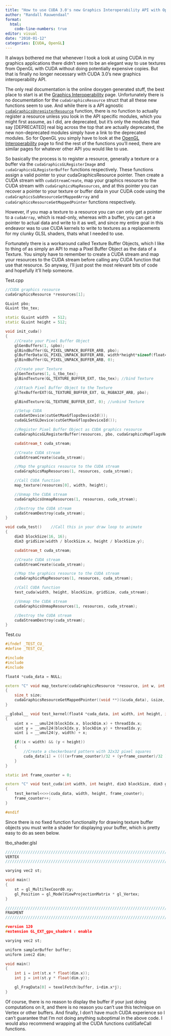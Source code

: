 ```yaml
---
title: "How to use CUDA 3.0's new Graphics Interoperability API with OpenGL"
author: "Randall Rauwendaal"
format: 
  html:
    code-line-numbers: true
editor: visual
date: "2010-01-12"
categories: [CUDA, OpenGL]
---
```


It always bothered me that whenever I took a look at using CUDA in my graphics applications there didn't seem to be an elegant way to use textures from OpenGL with CUDA without doing potentially expensive copies. But that is finally no longer necessary with CUDA 3.0's new graphics interoperability API.

The only real documentation is the online doxygen generated stuff, the best place to start is at the [Graphics Interoperability](http://developer.download.nvidia.com/compute/cuda/3_0-Beta1/toolkit/docs/online/group__CUDART__INTEROP.html) page. Unfortunately there is no documentation for the ```cudaGraphicsResource``` struct that all these new functions seem to use. And while there is a API agnostic [```cudaGraphicsUnregisterResource```](http://developer.download.nvidia.com/compute/cuda/3_0-Beta1/toolkit/docs/online/group__CUDART__INTEROP_gc47f5f6144307d803da1ba3c8dc26738.html#gc47f5f6144307d803da1ba3c8dc26738) function, there is no function to actually register a resource unless you look in the API specific modules, which you might first assume, as I did, are deprecated, but it's only the modules that say \[DEPRECATED\] real big across the top that are actually deprecated, the new non-deprecated modules simply have a link to the deprecated modules. So for OpenGL you simply have to look at the [OpenGL Interoperability](http://developer.download.nvidia.com/compute/cuda/3_0-Beta1/toolkit/docs/online/group__CUDART__OPENGL.html) page to find the rest of the functions you'll need, there are similar pages for whatever other API you would like to use.

So basically the process is to register a resource, generally a texture or a buffer via the ```cudaGraphicsGLRegisterImage``` and ```cudaGraphicsGLRegisterBuffer``` functions respectively. These functions assign a valid pointer to your cudaGraphicsResource pointer. Then create a CUDA stream with ```cudaStreamCreate```, map your graphics resource to the CUDA stream with ```cudaGraphicsMapResources```, and at this pointer you can recover a pointer to your texture or buffer data in your CUDA code using the ```cudaGraphicsSubResourceGetMappedArray``` and ```cudaGraphicsResourceGetMappedPointer``` functions respectively.

However, if you map a texture to a resource you can can only get a pointer to a ```cudaArray```, which is read-only, whereas with a buffer, you can get a pointer to actual data and write to it as well, and since my entire goal in this endeavor was to use CUDA kernels to write to textures as a replacements for my clunky GLSL shaders, thats what I needed to use.

Fortunately there is a workaround called Texture Buffer Objects, which I like to thing of as simply an API to map a Pixel Buffer Object as the data of a Texture. You simply have to remember to create a CUDA stream and map your resources to the CUDA stream before calling any CUDA function that use that resource. So anyway, I'll just post the most relevant bits of code and hopefully it'll help someone.

Test.cpp

``` cpp
//CUDA graphics resource
cudaGraphicsResource *resources[1];

GLuint pbo;
GLuint tbo_tex;

static GLuint width  = 512;
static GLuint height = 512;

void init_cuda()
{
    //Create your Pixel Buffer Object
    glGenBuffers(1, &pbo);
    glBindBuffer(GL_PIXEL_UNPACK_BUFFER_ARB, pbo);
    glBufferData(GL_PIXEL_UNPACK_BUFFER_ARB, width*height*sizeof(float4), NULL, GL_DYNAMIC_DRAW);
    glBindBuffer(GL_PIXEL_UNPACK_BUFFER_ARB, 0);

    //Create your Texture
    glGenTextures(1, &_tbo_tex);
    glBindTexture(GL_TEXTURE_BUFFER_EXT, tbo_tex); //bind Texture

    //Attach Pixel Buffer Object to the Texture
    glTexBufferEXT(GL_TEXTURE_BUFFER_EXT, GL_RGBA32F_ARB, pbo);

    glBindTexture(GL_TEXTURE_BUFFER_EXT, 0); //unbind Texture

    //Setup CUDA
    cudaSetDevice(cutGetMaxGflopsDeviceId());
    cudaGLSetGLDevice(cutGetMaxGflopsDeviceId());

    //Register Pixel Buffer Object as CUDA graphics resource
    cudaGraphicsGLRegisterBuffer(resources, pbo, cudaGraphicsMapFlagsNone);

    cudaStream_t cuda_stream;

    //Create CUDA stream
    cudaStreamCreate(&cuda_stream);

    //Map the graphics resource to the CUDA stream
    cudaGraphicsMapResources(1, resources, cuda_stream);

    //Call CUDA function
    map_texture(resources[0], width, height);

    //Unmap the CUDA stream
    cudaGraphicsUnmapResources(1, resources, cuda_stream);

    //Destroy the CUDA stream
    cudaStreamDestroy(cuda_stream);
}

void cuda_test()    //Call this in your draw loop to animate
{
    dim3 blockSize(16, 16);
    dim3 gridSize(width / blockSize.x, height / blockSize.y);

    cudaStream_t cuda_stream;

    //Create CUDA stream
    cudaStreamCreate(&cuda_stream);

    //Map the graphics resource to the CUDA stream
    cudaGraphicsMapResources(1, resources, cuda_stream);

    //Call CUDA function
    test_cuda(width, height, blockSize, gridSize, cuda_stream);

    //Unmap the CUDA stream
    cudaGraphicsUnmapResources(1, resources, cuda_stream);

    //Destroy the CUDA stream
    cudaStreamDestroy(cuda_stream);
}
```

Test.cu
``` cpp
#ifndef _TEST_CU_
#define _TEST_CU_

#include
#include
#include

float4 *cuda_data = NULL;

extern "C" void map_texture(cudaGraphicsResource *resource, int w, int h)
{
    size_t size;
    cudaGraphicsResourceGetMappedPointer((void **)(&cuda_data), &size, resource);
}

__global__ void test_kernel(float4 *cuda_data, int width, int height, int frame_counter)
{
    uint x = __umul24(blockIdx.x, blockDim.x) + threadIdx.x;
    uint y = __umul24(blockIdx.y, blockDim.y) + threadIdx.y;
    uint i = __umul24(y, width) + x;

    if((x < width) && (y < height))
    {
        //Create a checkerboard pattern with 32x32 pixel squares
        cuda_data[i] = ((((x+frame_counter)/32 + (y+frame_counter)/32 ) & (int)(0x1)) == 0) ? make_float4(1.0, 1.0, 1.0, 1.0) : make_float4(0.0, 0.0, 0.0, 1.0);
    }
}

static int frame_counter = 0;

extern "C" void test_cuda(int width, int height, dim3 blockSize, dim3 gridSize, cudaStream_t &cuda_stream)
{
    test_kernel<<>>(cuda_data, width, height, frame_counter);
    frame_counter++;
}

#endif
```

Since there is no fixed function functionality for drawing texture buffer objects you must write a shader for displaying your buffer, which is pretty easy to do as seen below.

tbo_shader.glsl
``` cpp
///////////////////////////////////////////////////////////////////////////////
VERTEX
///////////////////////////////////////////////////////////////////////////////

varying vec2 st;

void main()
{
    st = gl_MultiTexCoord0.xy;
    gl_Position = gl_ModelViewProjectionMatrix * gl_Vertex;
}

///////////////////////////////////////////////////////////////////////////////
FRAGMENT
///////////////////////////////////////////////////////////////////////////////

#version 120
#extension GL_EXT_gpu_shader4 : enable

varying vec2 st;

uniform samplerBuffer buffer;
uniform ivec2 dim;

void main()
{
    int i = int(st.x * float(dim.x));
    int j = int(st.y * float(dim.y));

    gl_FragData[0] = texelFetch(buffer, i+dim.x*j);
}
```

Of course, there is no reason to display the buffer if your just doing computations on it, and there is no reason you can't use this technique on Vertex or other buffers. And finally, I don't have much CUDA experience so I can't guarantee that I'm not doing anything suboptimal in the above code. I would also recommend wrapping all the CUDA functions cutilSafeCall functions.
